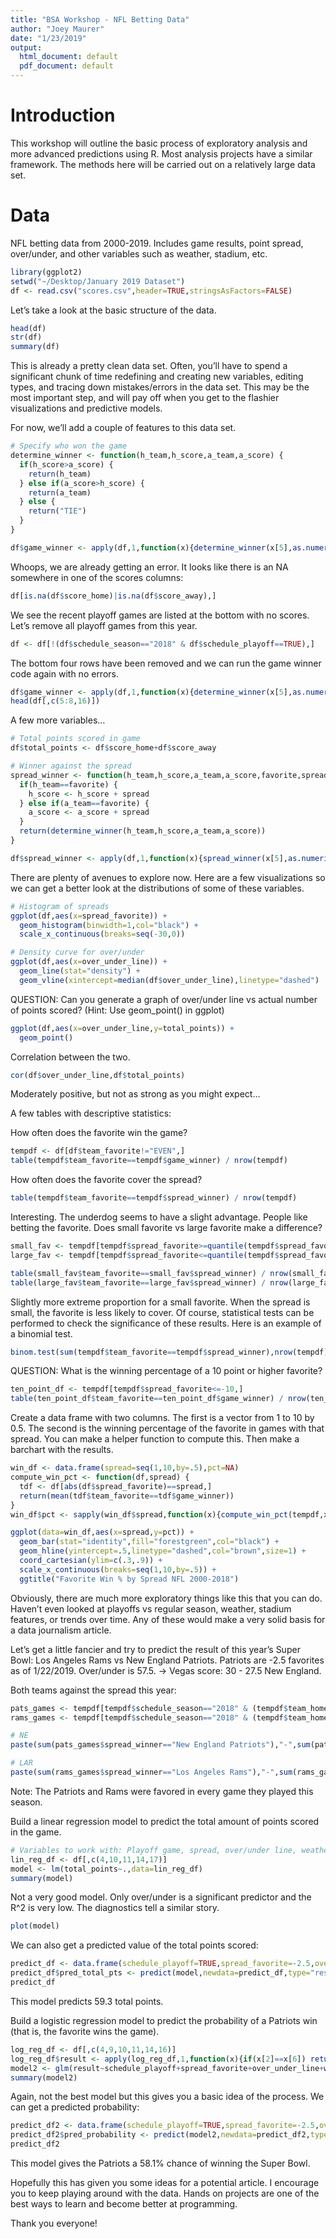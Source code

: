 ```yaml
---
title: "BSA Workshop - NFL Betting Data"
author: "Joey Maurer"
date: "1/23/2019"
output:
  html_document: default
  pdf_document: default
---
```


# Introduction
This workshop will outline the basic process of exploratory analysis and more advanced predictions using R. Most analysis projects have a similar framework. The methods here will be carried out on a relatively large data set. 

# Data
NFL betting data from 2000-2019. Includes game results, point spread, over/under, and other variables such as weather, stadium, etc.
```r
library(ggplot2)
setwd("~/Desktop/January 2019 Dataset")
df <- read.csv("scores.csv",header=TRUE,stringsAsFactors=FALSE)
```

Let's take a look at the basic structure of the data.
```r
head(df)
str(df)
summary(df)
```

This is already a pretty clean data set. Often, you'll have to spend a significant chunk of time redefining and creating new variables, editing types, and tracing down mistakes/errors in the data set. This may be the most important step, and will pay off when you get to the flashier visualizations and predictive models.

For now, we'll add a couple of features to this data set.
```r
# Specify who won the game
determine_winner <- function(h_team,h_score,a_team,a_score) {
  if(h_score>a_score) {
    return(h_team)
  } else if(a_score>h_score) {
    return(a_team)
  } else {
    return("TIE")
  }
}

df$game_winner <- apply(df,1,function(x){determine_winner(x[5],as.numeric(x[6]),x[7],as.numeric(x[8]))})
```
Whoops, we are already getting an error. It looks like there is an NA somewhere in one of the scores columns:
```r
df[is.na(df$score_home)|is.na(df$score_away),]
```

We see the recent playoff games are listed at the bottom with no scores. Let's remove all playoff games from this year.
```r
df <- df[!(df$schedule_season=="2018" & df$schedule_playoff==TRUE),]
```

The bottom four rows have been removed and we can run the game winner code again with no errors.
```r
df$game_winner <- apply(df,1,function(x){determine_winner(x[5],as.numeric(x[6]),x[7],as.numeric(x[8]))})
head(df[,c(5:8,16)])
```

A few more variables...
```r
# Total points scored in game
df$total_points <- df$score_home+df$score_away

# Winner against the spread
spread_winner <- function(h_team,h_score,a_team,a_score,favorite,spread) {
  if(h_team==favorite) {
    h_score <- h_score + spread
  } else if(a_team==favorite) {
    a_score <- a_score + spread
  }
  return(determine_winner(h_team,h_score,a_team,a_score))
}

df$spread_winner <- apply(df,1,function(x){spread_winner(x[5],as.numeric(x[6]),x[7],as.numeric(x[8]),x[9],as.numeric(x[10]))})
```

There are plenty of avenues to explore now. Here are a few visualizations so we can get a better look at the distributions of some of these variables.
```r
# Histogram of spreads
ggplot(df,aes(x=spread_favorite)) +
  geom_histogram(binwidth=1,col="black") +
  scale_x_continuous(breaks=seq(-30,0))

# Density curve for over/under
ggplot(df,aes(x=over_under_line)) +
  geom_line(stat="density") +
  geom_vline(xintercept=median(df$over_under_line),linetype="dashed")
```

QUESTION: Can you generate a graph of over/under line vs actual number of points scored? (Hint: Use geom_point() in ggplot)



```r
ggplot(df,aes(x=over_under_line,y=total_points)) +
  geom_point()
```

Correlation between the two.
```r
cor(df$over_under_line,df$total_points)
```
Moderately positive, but not as strong as you might expect...

A few tables with descriptive statistics:

How often does the favorite win the game?
```r
tempdf <- df[df$team_favorite!="EVEN",]
table(tempdf$team_favorite==tempdf$game_winner) / nrow(tempdf)
```
How often does the favorite cover the spread?
```r
table(tempdf$team_favorite==tempdf$spread_winner) / nrow(tempdf)
```
Interesting. The underdog seems to have a slight advantage. People like betting the favorite. Does small favorite vs large favorite make a difference?
```r
small_fav <- tempdf[tempdf$spread_favorite>=quantile(tempdf$spread_favorite,probs=.75),]
large_fav <- tempdf[tempdf$spread_favorite<=quantile(tempdf$spread_favorite,probs=.25),]

table(small_fav$team_favorite==small_fav$spread_winner) / nrow(small_fav)
table(large_fav$team_favorite==large_fav$spread_winner) / nrow(large_fav)
```
Slightly more extreme proportion for a small favorite. When the spread is small, the favorite is less likely to cover. Of course, statistical tests can be performed to check the significance of these results. Here is an example of a binomial test.
```r
binom.test(sum(tempdf$team_favorite==tempdf$spread_winner),nrow(tempdf),p=.5)
```
QUESTION: What is the winning percentage of a 10 point or higher favorite?


```r
ten_point_df <- tempdf[tempdf$spread_favorite<=-10,]
table(ten_point_df$team_favorite==ten_point_df$game_winner) / nrow(ten_point_df)
```
Create a data frame with two columns. The first is a vector from 1 to 10 by 0.5. The second is the winning percentage of the favorite in games with that spread. You can make a helper function to compute this. Then make a barchart with the results.
```r
win_df <- data.frame(spread=seq(1,10,by=.5),pct=NA)
compute_win_pct <- function(df,spread) {
  tdf <- df[abs(df$spread_favorite)==spread,]
  return(mean(tdf$team_favorite==tdf$game_winner))
}
win_df$pct <- sapply(win_df$spread,function(x){compute_win_pct(tempdf,x)})

ggplot(data=win_df,aes(x=spread,y=pct)) +
  geom_bar(stat="identity",fill="forestgreen",col="black") +
  geom_hline(yintercept=.5,linetype="dashed",col="brown",size=1) +
  coord_cartesian(ylim=c(.3,.9)) +
  scale_x_continuous(breaks=seq(1,10,by=.5)) +
  ggtitle("Favorite Win % by Spread NFL 2000-2018")
```

Obviously, there are much more exploratory things like this that you can do. Haven't even looked at playoffs vs regular season, weather, stadium features, or trends over time. Any of these would make a very solid basis for a data journalism article.

Let's get a little fancier and try to predict the result of this year's Super Bowl: Los Angeles Rams vs New England Patriots. Patriots are -2.5 favorites as of 1/22/2019. Over/under is 57.5. -> Vegas score: 30 - 27.5 New England.

Both teams against the spread this year:
```r
pats_games <- tempdf[tempdf$schedule_season=="2018" & (tempdf$team_home=="New England Patriots" | tempdf$team_away=="New England Patriots"),]
rams_games <- tempdf[tempdf$schedule_season=="2018" & (tempdf$team_home=="Los Angeles Rams" | tempdf$team_away=="Los Angeles Rams"),]

# NE
paste(sum(pats_games$spread_winner=="New England Patriots"),"-",sum(pats_games$spread_winner!="New England Patriots"& pats_games$spread_winner!="TIE"),"-",sum(pats_games$spread_winner=="TIE"))

# LAR
paste(sum(rams_games$spread_winner=="Los Angeles Rams"),"-",sum(rams_games$spread_winner!="Los Angeles Rams" & rams_games$spread_winner!="TIE"),"-",sum(rams_games$spread_winner=="TIE"))
```
Note: The Patriots and Rams were favored in every game they played this season.

Build a linear regression model to predict the total amount of points scored in the game.
```r
# Variables to work with: Playoff game, spread, over/under line, weather
lin_reg_df <- df[,c(4,10,11,14,17)]
model <- lm(total_points~.,data=lin_reg_df)
summary(model)
```
Not a very good model. Only over/under is a significant predictor and the R^2 is very low. The diagnostics tell a similar story.
```r
plot(model)
```
We can also get a predicted value of the total points scored:
```r
predict_df <- data.frame(schedule_playoff=TRUE,spread_favorite=-2.5,over_under_line=57.5,weather_temperature=54)
predict_df$pred_total_pts <- predict(model,newdata=predict_df,type="response")
predict_df
```
This model predicts 59.3 total points. 

Build a logistic regression model to predict the probability of a Patriots win (that is, the favorite wins the game).
```r
log_reg_df <- df[,c(4,9,10,11,14,16)]
log_reg_df$result <- apply(log_reg_df,1,function(x){if(x[2]==x[6]) return(1) else return(0)})
model2 <- glm(result~schedule_playoff+spread_favorite+over_under_line+weather_temperature,data=log_reg_df)
summary(model2)
```
Again, not the best model but this gives you a basic idea of the process. We can get a predicted probability:
```r
predict_df2 <- data.frame(schedule_playoff=TRUE,spread_favorite=-2.5,over_under_line=57.5,weather_temperature=54)
predict_df2$pred_probability <- predict(model2,newdata=predict_df2,type="response")
predict_df2
```
This model gives the Patriots a 58.1% chance of winning the Super Bowl.

Hopefully this has given you some ideas for a potential article. I encourage you to keep playing around with the data. Hands on projects are one of the best ways to learn and become better at programming.

Thank you everyone!
